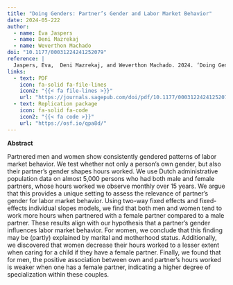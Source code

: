 ```yaml
---
title: "Doing Genders: Partner’s Gender and Labor Market Behavior"
date: 2024-05-222
author:
  - name: Eva Jaspers
  - name: Deni Mazrekaj
  - name: Weverthon Machado
doi: "10.1177/00031224241252079"
reference: |
  Jaspers, Eva,  Deni Mazrekaj, and Weverthon Machado. 2024. ‘Doing Genders: Partner’s Gender and Labor Market Behavior’. <i>American Sociological Review</i> 89(3):518-541. <a href="https://doi.org/10.1177/00031224241252079">https://doi.org/10.1177/00031224241252079</a>
links: 
  - text: PDF
    icon: fa-solid fa-file-lines
    icon2: "{{< fa file-lines >}}"
    url: "https://journals.sagepub.com/doi/pdf/10.1177/00031224241252079"
  - text: Replication package
    icon: fa-solid fa-code
    icon2: "{{< fa code >}}"
    url: "https://osf.io/qpa8d/"
---
```


**Abstract** 

Partnered men and women show consistently gendered patterns of labor market behavior. We test whether not only a person’s own gender, but also their partner’s gender shapes hours worked. We use Dutch administrative population data on almost 5,000 persons who had both male and female partners, whose hours worked we observe monthly over 15 years. We argue that this provides a unique setting to assess the relevance of partner’s gender for labor market behavior. Using two-way fixed effects and fixed-effects individual slopes models, we find that both men and women tend to work more hours when partnered with a female partner compared to a male partner. These results align with our hypothesis that a partner’s gender influences labor market behavior. For women, we conclude that this finding may be (partly) explained by marital and motherhood status. Additionally, we discovered that women decrease their hours worked to a lesser extent when caring for a child if they have a female partner. Finally, we found that for men, the positive association between own and partner’s hours worked is weaker when one has a female partner, indicating a higher degree of specialization within these couples.

